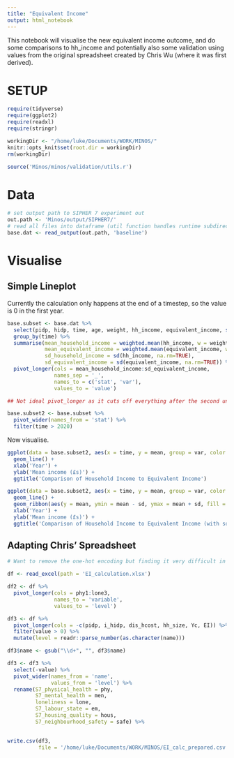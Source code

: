 ```yaml
---
title: "Equivalent Income"
output: html_notebook
---
```



This notebook will visualise the new equivalent income outcome, and do some comparisons to hh_income and potentially also some validation using values from the original spreadsheet created by Chris Wu (where it was first derived).

# SETUP

```r

require(tidyverse)
require(ggplot2)
require(readxl)
require(stringr)

workingDir <- "/home/luke/Documents/WORK/MINOS/"
knitr::opts_knit$set(root.dir = workingDir)
rm(workingDir)
```

```r
source('Minos/minos/validation/utils.r')
```

# Data

```r
# set output path to SIPHER 7 experiment out
out.path <- 'Minos/output/SIPHER7/'
# read all files into dataframe (util function handles runtime subdirectory etc.)
base.dat <- read_output(out.path, 'baseline')
```

# Visualise

## Simple Lineplot

Currently the calculation only happens at the end of a timestep, so the value is 0 in the first year.

```r
base.subset <- base.dat %>%
  select(pidp, hidp, time, age, weight, hh_income, equivalent_income, starts_with('S7_'), loneliness) %>%
  group_by(time) %>%
  summarise(mean_household_income = weighted.mean(hh_income, w = weight, na.rm=TRUE),
            mean_equivalent_income = weighted.mean(equivalent_income, w = weight, na.rm=TRUE),
            sd_household_income = sd(hh_income, na.rm=TRUE),
            sd_equivalent_income = sd(equivalent_income, na.rm=TRUE)) %>%
  pivot_longer(cols = mean_household_income:sd_equivalent_income,
               names_sep = '_',
               names_to = c('stat', 'var'),
               values_to = 'value')

## Not ideal pivot_longer as it cuts off everything after the second underscore, however we can still work with it
```


```r
base.subset2 <- base.subset %>%
  pivot_wider(names_from = 'stat') %>%
  filter(time > 2020)
```

Now visualise.

```r
ggplot(data = base.subset2, aes(x = time, y = mean, group = var, color = var)) +
  geom_line() +
  xlab('Year') +
  ylab('Mean income (£s)') +
  ggtitle('Comparison of Household Income to Equivalent Income')
```

```r
ggplot(data = base.subset2, aes(x = time, y = mean, group = var, color = var)) +
  geom_line() +
  geom_ribbon(aes(y = mean, ymin = mean - sd, ymax = mean + sd, fill = var), alpha = .2) +
  xlab('Year') +
  ylab('Mean income (£s)') +
  ggtitle('Comparison of Household Income to Equivalent Income (with sd)')
```

## Adapting Chris' Spreadsheet

```r
# Want to remove the one-hot encoding but finding it very difficult in Python

df <- read_excel(path = 'EI_calculation.xlsx')
```


```r
df2 <- df %>%
  pivot_longer(cols = phy1:lone3,
               names_to = 'variable',
               values_to = 'level')
```


```r
df3 <- df %>%
  pivot_longer(cols = -c(pidp, i_hidp, dis_hcost, hh_size, Yc, EI)) %>%
  filter(value > 0) %>%
  mutate(level = readr::parse_number(as.character(name)))

df3$name <- gsub("\\d+", "", df3$name)

df3 <- df3 %>% 
  select(-value) %>%
  pivot_wider(names_from = 'name',
              values_from = 'level') %>%
  rename(S7_physical_health = phy,
         S7_mental_health = men,
         loneliness = lone,
         S7_labour_state = em,
         S7_housing_quality = hous,
         S7_neighbourhood_safety = safe) %>%
  

write.csv(df3, 
          file = '/home/luke/Documents/WORK/MINOS/EI_calc_prepared.csv')

```

